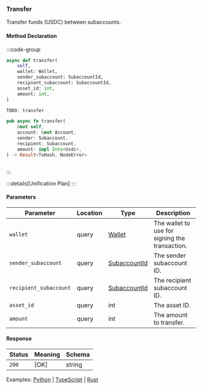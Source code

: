 ### Transfer

Transfer funds (USDC) between subaccounts.

#### Method Declaration

:::code-group

```python [Python]
async def transfer(
    self,
    wallet: Wallet,
    sender_subaccount: SubaccountId,
    recipient_subaccount: SubaccountId,
    asset_id: int,
    amount: int,
)
```

```typescript [TypeScript]
TODO: transfer
```

```rust [Rust]
pub async fn transfer(
    &mut self,
    account: &mut Account,
    sender: Subaccount,
    recipient: Subaccount,
    amount: impl Into<Usdc>,
) -> Result<TxHash, NodeError>
```

```url [API]
```

:::

:::details[Unification Plan]
:::

#### Parameters

| Parameter                 | Location  | Type              | Description                                       |
| ------------------------- | --------- | ----------------- | ------------------------------------------------- |
| `wallet`                  | query     | [Wallet]          | The wallet to use for signing the transaction.    |
| `sender_subaccount`       | query     | [SubaccountId]    | The sender subaccount ID.                         |
| `recipient_subaccount`    | query     | [SubaccountId]    | The recipient subaccount ID.                      |
| `asset_id`                | query     | int               | The asset ID.                                     |
| `amount`                  | query     | int               | The amount to transfer.                           |

#### Response

| Status | Meaning     | Schema |
| ------ | ----------- | ------ |
| `200`  | [OK]        | string |

Examples: [Python] | [TypeScript] | [Rust]

[Python]: https://github.com/dydxprotocol/v4-clients/blob/main/v4-client-py-v2/examples/transfer_example_transfer.py
[TypeScript]: https://github.com/dydxprotocol/v4-clients/blob/main/v4-client-js/examples/transfer_example_subaccount_transfer.ts
[Rust]: https://github.com/dydxprotocol/v4-clients/blob/main/v4-client-rs/client/examples/transfer.rs

[Wallet]: /types/wallet
[SubaccountId]: /types/subaccount_id
